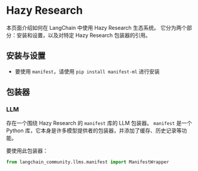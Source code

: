 # Hazy Research

本页面介绍如何在 LangChain 中使用 Hazy Research 生态系统。
它分为两个部分：安装和设置，以及对特定 Hazy Research 包装器的引用。

## 安装与设置
- 要使用 `manifest`，请使用 `pip install manifest-ml` 进行安装

## 包装器

### LLM

存在一个围绕 Hazy Research 的 `manifest` 库的 LLM 包装器。 
`manifest` 是一个 Python 库，它本身是许多模型提供者的包装器，并添加了缓存、历史记录等功能。

要使用此包装器：
```python
from langchain_community.llms.manifest import ManifestWrapper
```